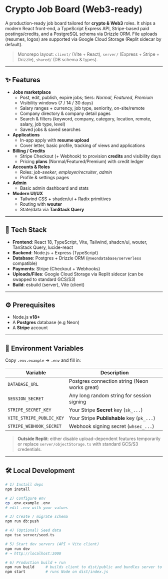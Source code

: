 # Crypto Job Board (Web3-ready)

A production-ready job board tailored for **crypto & Web3** roles. It ships a modern React front-end, a TypeScript Express API, Stripe-based paid postings/credits, and a PostgreSQL schema via Drizzle ORM. File uploads (resumes, logos) are supported via Google Cloud Storage (Replit sidecar by default).

> Monorepo layout: `client/` (Vite + React), `server/` (Express + Stripe + Drizzle), `shared/` (DB schema & types).

---

## ✨ Features

- **Jobs marketplace**
  - Post, edit, publish, expire jobs; tiers: _Normal_, _Featured_, _Premium_
  - Visibility windows (7 / 14 / 30 days)
  - Salary ranges + currency, job type, seniority, on-site/remote
  - Company directory & company detail pages
  - Search & filters (keyword, company, category, location, remote, salary, job type, level)
  - Saved jobs & saved searches
- **Applications**
  - In-app apply with **resume upload**
  - Cover letter, basic profile, tracking of views and applications
- **Billing / Credits**
  - Stripe Checkout (+ Webhook) to provision **credits** and visibility days
  - Pricing **plans** (Normal/Featured/Premium) with credit ledger
- **Accounts & Roles**
  - Roles: _job-seeker_, _employer/recruiter_, _admin_
  - Profile & settings pages
- **Admin**
  - Basic admin dashboard and stats
- **Modern UI/UX**
  - Tailwind CSS + shadcn/ui + Radix primitives
  - Routing with **wouter**
  - State/data via **TanStack Query**

---

## 🧱 Tech Stack

- **Frontend**: React 18, TypeScript, Vite, Tailwind, shadcn/ui, wouter, TanStack Query, lucide-react  
- **Backend**: Node.js + Express (TypeScript)  
- **Database**: Postgres + Drizzle ORM (`@neondatabase/serverless` compatible)  
- **Payments**: Stripe (Checkout + Webhooks)  
- **Uploads/Files**: Google Cloud Storage via Replit sidecar (can be swapped to standard GCS/S3)  
- **Build**: esbuild (server), Vite (client)

---

## ⚙️ Prerequisites

- Node.js **v18+**  
- A **Postgres** database (e.g Neon)  
- A **Stripe** account

---

## 🔐 Environment Variables

Copy `.env.example` → `.env` and fill in:

| Variable | Description |
| --- | --- |
| `DATABASE_URL` | Postgres connection string (Neon works great) |
| `SESSION_SECRET` | Any long random string for session signing |
| `STRIPE_SECRET_KEY` | Your Stripe **Secret** key (`sk_...`) |
| `VITE_STRIPE_PUBLIC_KEY` | Your Stripe **Publishable** key (`pk_...`) |
| `STRIPE_WEBHOOK_SECRET` | Webhook signing secret (`whsec_...`) |

> **Outside Replit**: either disable upload-dependent features temporarily or replace `server/objectStorage.ts` with standard GCS/S3 credentials.

---

## 🛠️ Local Development

```bash
# 1) Install deps
npm install

# 2) Configure env
cp .env.example .env
# edit .env with your values

# 3) Create / migrate schema
npm run db:push

# 4) (Optional) Seed data
npx tsx server/seed.ts

# 5) Start dev servers (API + Vite client)
npm run dev
# → http://localhost:3000

# 6) Production build + run
npm run build     # builds client to dist/public and bundles server to dist/
npm start         # runs Node on dist/index.js

